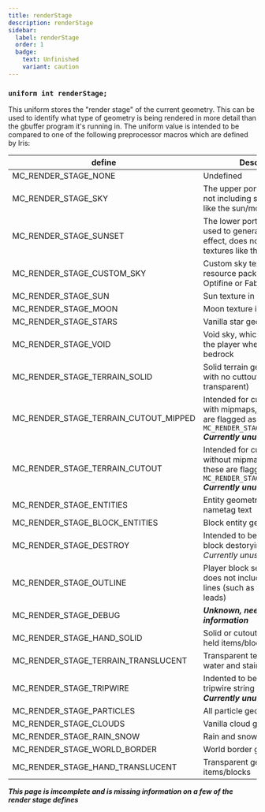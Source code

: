```yaml
---
title: renderStage
description: renderStage
sidebar:
  label: renderStage
  order: 1
  badge:
    text: Unfinished
    variant: caution
---
```


### `uniform int renderStage;`

This uniform stores the "render stage" of the current geometry. This can be used to identify what type of geometry is being rendered in more detail than the gbuffer program it's running in. The uniform value is intended to be compared to one of the following preprocessor macros which are defined by Iris:

| define                                | Description                                                                                                                                |
| ------------------------------------- | ------------------------------------------------------------------------------------------------------------------------------------------ |
| MC_RENDER_STAGE_NONE                  | Undefined                                                                                                                                  |
| MC_RENDER_STAGE_SKY                   | The upper portion of the sky not including stars or textures like the sun/moon                                                             |
| MC_RENDER_STAGE_SUNSET                | The lower portion of the sky used to generate the sunset effect, does not include textures like the sun/moon                               |
| MC_RENDER_STAGE_CUSTOM_SKY            | Custom sky texture from resource pack, such as from Optifine or FabricSkyBoxes                                                             |
| MC_RENDER_STAGE_SUN                   | Sun texture in the sky                                                                                                                     |
| MC_RENDER_STAGE_MOON                  | Moon texture in the sky                                                                                                                    |
| MC_RENDER_STAGE_STARS                 | Vanilla star geometry in the sky                                                                                                           |
| MC_RENDER_STAGE_VOID                  | Void sky, which renders below the player when they are below bedrock                                                                       |
| MC_RENDER_STAGE_TERRAIN_SOLID         | Solid terrain geometry (terrain with no cuttouts or transparent)                                                                           |
| MC_RENDER_STAGE_TERRAIN_CUTOUT_MIPPED | Intended for cuttout geometry with mipmaps, instead these are flagged as `MC_RENDER_STAGE_TERRAIN_SOLID` ***Currently unused by Iris***    |
| MC_RENDER_STAGE_TERRAIN_CUTOUT        | Intended for cuttout geometry without mipmaps, instead these are flagged as `MC_RENDER_STAGE_TERRAIN_SOLID` ***Currently unused by Iris*** |
| MC_RENDER_STAGE_ENTITIES              | Entity geometry including nametag text                                                                                                     |
| MC_RENDER_STAGE_BLOCK_ENTITIES        | Block entity geometry                                                                                                                      |
| MC_RENDER_STAGE_DESTROY               | Intended to be used for the block destorying texture, *Currently unused by Iris*                                                           |
| MC_RENDER_STAGE_OUTLINE               | Player block selection outline, does not include any other lines (such as fishing lines and leads)                                         |
| MC_RENDER_STAGE_DEBUG                 | ***Unknown, needs more information***                                                                                                      |
| MC_RENDER_STAGE_HAND_SOLID            | Solid or cutout geometry for held items/blocks                                                                                             |
| MC_RENDER_STAGE_TERRAIN_TRANSLUCENT   | Transparent terrain (such as water and stained glass)                                                                                      |
| MC_RENDER_STAGE_TRIPWIRE              | Indented to be used for the tripwire string texture, ***Currently unused by Iris***                                                        |
| MC_RENDER_STAGE_PARTICLES             | All particle geometry                                                                                                                      |
| MC_RENDER_STAGE_CLOUDS                | Vanilla cloud geometry                                                                                                                     |
| MC_RENDER_STAGE_RAIN_SNOW             | Rain and snow geometry                                                                                                                     |
| MC_RENDER_STAGE_WORLD_BORDER          | World border geometry                                                                                                                      |
| MC_RENDER_STAGE_HAND_TRANSLUCENT      | Transparent geometry for held items/blocks                                                                                                 |

***This page is imcomplete and is missing information on a few of the render stage defines***